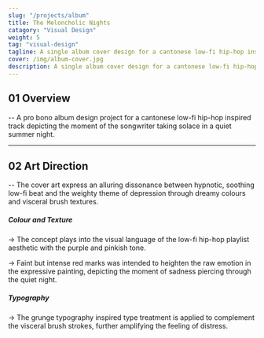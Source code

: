```yaml
---
slug: "/projects/album"
title: The Meloncholic Nights
catagory: "Visual Design"
weight: 5
tag: "visual-design"
tagline: A single album cover design for a cantonese low-fi hip-hop inspired track.
cover: /img/album-cover.jpg
description: A single album cover design for a cantonese low-fi hip-hop inspired track.
---
```


## 01 Overview

-- A pro bono album design project for a cantonese low-fi hip-hop inspired track depicting the moment of the songwriter taking solace in a quiet summer night.

<ProjectInfo>
  <ProjectInfoItem fieldName="My Role" value="Visual Design" />
  <ProjectInfoItem fieldName="Project Scope" value="Pro Bono Project" />
  <ProjectInfoItem fieldName="Tools" value="Photoshop" />
  <ProjectInfoItem fieldName="Team" value="Alvin Leung" />
</ProjectInfo>

---

## 02 Art Direction

-- The cover art express an alluring dissonance between hypnotic, soothing low-fi beat and the weighty theme of depression through dreamy colours and visceral brush textures.

<FullImage src="/img/album/texture.jpg" alt="Application - apple music" />

##### Colour and Texture

-> The concept plays into the visual language of the low-fi hip-hop playlist aesthetic with the purple and pinkish tone.

-> Faint but intense red marks was intended to heighten the raw emotion in the expressive painting, depicting the moment of sadness piercing through the quiet night.

<FullImage src="/img/album/typography.jpg" alt="Application - apple music" />

##### Typography

-> The grunge typography inspired type treatment is applied to complement the visceral brush strokes, further amplifying the feeling of distress.

<FullImage
  src="/img/album/apple-music.jpg"
  alt="Application - apple music"
  caption="Album art application on apple music"
/>
